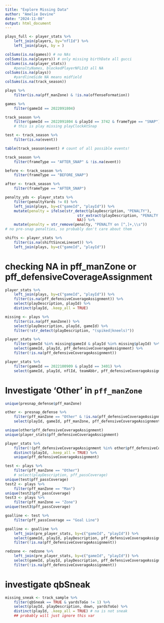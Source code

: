 ```yaml
---
title: "Explore Missing Data"
author: "Amelie Devine"
date: "2024-11-08"
output: html_document
---
```



```r
plays_full <- player_stats %>% 
    left_join(players, by="nflId") %>% 
    left_join(plays, by = )
```


```r
colSums(is.na(games)) # no NAs
colSums(is.na(players)) # only missing birthDate all gucci
colSums(is.na(player_stats))
    #penaltyNames, blockedPlayerNFLId3 all NA
colSums(is.na(plays)) 
    #yardlineSide NA means midfield
colSums(is.na(track_season)) 


```

```r
plays %>% 
    filter(is.na(pff_manZone) & !is.na(offenseFormation))

games %>% 
    filter(gameId == 2022091804)

track_season %>% 
    filter(gameId == 2022091804 & playId == 3742 & frameType == "SNAP") 
    # this is play missing playClockAtSnap

test <- track_season %>% 
    filter(is.na(event))

table(track_season$event) # count of all possible events!

track_season %>% 
    filter(frameType == "AFTER_SNAP" & !is.na(event)) 

before <- track_season %>% 
    filter(frameType == "BEFORE_SNAP")

after <- track_season %>% 
    filter(frameType == "AFTER_SNAP")
```



```r
penalty_yds <- player_stats %>% 
    filter(penaltyYards != 0) %>% 
    left_join(plays, by=c("gameId", "playId")) %>% 
    mutate(penalty = ifelse(str_detect(playDescription, "PENALTY"),
                                 str_extract(playDescription, "PENALTY on [^,]+,\\s([^,]+)"),
                                 NA)) %>% 
    mutate(penalty = str_remove(penalty, "PENALTY on [^,]+,\\s")) 
# no pre-snap penalties, so probably don't care about them

shifts <- player_stats %>% 
    filter(is.na(shiftSinceLineset)) %>% 
    left_join(plays, by=c("gameId", "playId"))
```


# checking NA in pff_manZone or pff_defensiveCoverageAssignment
```r
player_stats %>% 
    left_join(plays, by=c("gameId", "playId")) %>% 
    filter(is.na(pff_defensiveCoverageAssignment)) %>% 
    select(playDescription, playId) %>% 
    distinct(playId, .keep_all = TRUE)

missing <- plays %>% 
    filter(is.na(pff_manZone)) %>% 
    select(playDescription, playId, gameId) %>% 
    filter(!str_detect(playDescription, "(spiked|kneels)"))

player_stats %>% 
    filter(gameId %in% missing$gameId & playId %in% missing$playId) %>% 
    select(gameId, playId, pff_defensiveCoverageAssignment) %>% 
    filter(!is.na(pff_defensiveCoverageAssignment))

player_stats %>% 
    filter(gameId == 2022100909 & playId == 3401) %>% 
    select(gameId, playId, nflId, teamAbbr, pff_defensiveCoverageAssignment)
```

# Investigate 'Other' in `pff_manZone`
```r
unique(presnap_defense$pff_manZone)

other <- presnap_defense %>% 
    filter(pff_manZone == "Other" & !is.na(pff_defensiveCoverageAssignment)) %>% 
    select(playId, gameId, pff_manZone, pff_defensiveCoverageAssignment, playDescription) 

unique(other$pff_defensiveCoverageAssignment)
unique(player_stats$pff_defensiveCoverageAssignment)

player_stats %>% 
    filter(!(pff_defensiveCoverageAssignment %in% other$pff_defensiveCoverageAssignment)) %>% 
    distinct(playId, .keep_all = TRUE) %>% 
    unique(pff_defensiveCoverageAssignment)

test <- plays %>% 
    filter(pff_manZone == "Other")  
    # select(playDescription, pff_passCoverage)
unique(test$pff_passCoverage)
test2 <- plays %>% 
    filter(pff_manZone == "Man")
unique(test2$pff_passCoverage)
test3 <- plays %>% 
    filter(pff_manZone == "Zone")
unique(test3$pff_passCoverage)

goalline <- test %>% 
    filter(pff_passCoverage == "Goal Line")

goalline <- goalline %>% 
    left_join(pre_player_stats, by=c("gameId", "playId")) %>% 
    select(gameId, playId, playDescription, pff_defensiveCoverageAssignment) %>% 
    filter(!is.na(pff_defensiveCoverageAssignment)) 

redzone <- redzone %>% 
    left_join(pre_player_stats, by=c("gameId", "playId")) %>% 
    select(gameId, playId, playDescription, pff_defensiveCoverageAssignment) %>% 
    filter(!is.na(pff_defensiveCoverageAssignment))
```

# investigate qbSneak
```r
missing_sneak <- track_sample %>% 
    filter(qbSneak == TRUE & yardsToGo != 1) %>% 
    select(playId, playDescription, down, yardsToGo) %>% 
    distinct(playId, .keep_all = TRUE) # na is not sneak
    ## probably will just ignore this var
```

